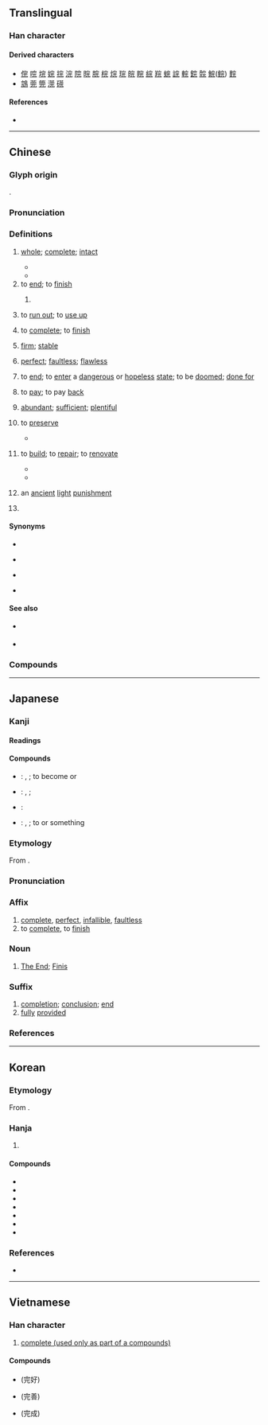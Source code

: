 {{also|宗}}
{{character info}}
==Translingual==
{{stroke order|strokes=7}}

===Han character===
{{Han char|rn=40|rad=宀|as=04|sn=7|four=30211|canj=JMMU|ids=⿱宀元}}

====Derived characters====
* [[俒]] [[唍]] [[垸]] [[㛡]] [[捖]] [[浣]] [[院]] [[晥]] [[脘]] [[梡]] [[烷]] [[琓]] [[皖]] [[睆]] [[綄]] [[羦]] [[䖾]] [[𧨎]] [[輐]] [[鋎]] [[䯘]] [[鯇]]([[鲩]]) [[䴷]]
* [[鵍]] [[莞]] [[筦]] [[𣻻]] [[𥕜]]

====References====
* {{Han ref|kx=0282.130|dkj=07079|dj=0555.010|hdz=20914.020|uh=5B8C|ud=23436|bh=A7B9|bd=42937}}

----

==Chinese==
{{zh-forms}}

===Glyph origin===
{{Han etym}}
{{Han compound|宀|t1=roof|元|ls=psc|c1=s|c2=p}}.

===Pronunciation===
{{zh-pron
|m=wán
|m-s=wan2
|c=jyun4
|g=uon4/fon4/yon4
|h=pfs=vàn/yèn/vòn;gd=van2
|h_note=vòn - “whole”
|j=van1
|mb=uǐng
|md=uòng
|mn=ml,jj,tw:oân
|mn-t=uang5/uêng5
|mn-t_note=uang5 - Shantou; uêng5 - Chaozhou
|w=3hhuoe
|x=onn2/yenn2
|mc=y
|oc=y
|ma=y
|cat=a,v,part,n,pn
}}

===Definitions===
{{zh-hanzi}}

# [[whole]]; [[complete]]; [[intact]]
#: {{zh-x|完好|intact}}
#* {{zh-x|城 入 ^趙 而 璧 留 ^秦；城 不 入，臣 請 完 璧 歸 ^趙。|If the cities are granted to Zhao, the jade will remain in Qin; if the cities are not granted, allow your servant to return to Zhao with the jade intact.|ref=Shiji}}
#* {{zh-x|大人 豈 見 覆 巢 之 下，復 有 完 卵 乎？||ref=Shishuo Xinyu}}
# to [[end]]; to [[finish]]
#: {{zh-x|說 個 沒 完|to not stop talking}}
#: {{zh-x|噉 就 完 咗 喇{laa4}？|Is that all!? / It's over just like that?|C}}
## {{non-gloss definition|Used after a verb to indicate [[perfective aspect]] (action completion).}}
#: {{zh-x|食 完|done eating|C}}
#: {{zh-x|搞 完！|Done!|C}}
#: {{zh-x|你 的 作業 做 完 了 沒有？|Have you finished your homework?}}
#: {{zh-x|我 還 沒 說 完 呢。|I have not finished talking.}}
# to [[run out]]; to [[use up]]
#: {{zh-x|信紙 用 完 了|We are out of writing paper.}}
# to [[complete]]; to [[finish]]
#: {{zh-x|完工|to complete a project}}
#: {{zh-x|完稿|to finish a piece of writing}}
# {{lb|zh|obsolete}} [[firm]]; [[stable]]
# [[perfect]]; [[faultless]]; [[flawless]]
#: {{zh-x|完人|perfect person}}
# {{lb|zh|of life}} to [[end]]; to [[enter]] a [[dangerous]] or [[hopeless]] [[state]]; to be [[doomed]]; [[done for]]
# to [[pay]]; to pay [[back]]
#: {{zh-x|完稅|to pay taxes}}
# {{lb|zh|obsolete}} [[abundant]]; [[sufficient]]; [[plentiful]]
# {{lb|zh|literary}} to [[preserve]]
#* {{zh-x|不 賂 者 以 賂 者 喪。蓋 失 強援，不能 獨 完，故 曰 弊 在 賂 ^秦 也。||ref=11th century, {{w|Su Xun}}, {{lang|zh|[[s:zh:六國論 (蘇洵)|六國論]]}}|CL}}
# {{lb|zh|literary}} to [[build]]; to [[repair]]; to [[renovate]]
#* {{zh-x|溥 彼 ^韓 城，^燕{yān} 師 所 完。|Large is the wall of [the city of] Han,<br/>Built by the multitudes of Yan.|ref=Shijing}}
#* {{zh-x|父母 使 ^舜 完 廩，捐 階，^瞽 ^瞍 焚 廩。|His parents set Shun to repair a granary, to which, the ladder having been removed, Gu Sou set fire.|ref=Mencius}}
# {{lb|zh|historical}} an [[ancient]] [[light]] [[punishment]]
# {{surname|zh}}

====Synonyms====
* {{s|whole}}
{{zh-syn-saurus|完整}}
* {{s|Used after a verb}} {{zh-l|盡}}
* {{q|Cantonese}} {{sense|Used after a verb}} {{zh-l|嗮}}
* {{q|Hakka}} {{sense|Used after a verb}} {{zh-l|撇*}}

====See also====
* {{sense|Used after a verb}} {{zh-l|了}}
* {{qualifier|Cantonese}} {{sense|Used after a verb}} {{l|yue|咗}}

===Compounds===
{{zh-der|完成|用完|完善|完美|完全|完整|完滿|完封|完畢|沒完沒了|沒了沒完|不完全是|不完全葉|乘凶完配|劉完素|完了|完事|完人|完備|完全中立|完全小學|完全就業|完全平方|完全打擊|完全數|完全比賽|完全燃燒|完全立方|完全肥料|完全花|完全葉|完全變態|完具|完卵|完好|完好如初|完好無缺|完婚|完完全全|完工|完房|完璧|完璧歸趙|完稅|完稅貨價|完稿|完竣|完糧|完結|完結篇|完美主義|完美無缺|完聚|完膚|完蛋|完足|完達山脈|完顏|完飯|未完|沒完|玩完|玩兒完|短褐不完|神完氣足|肌無完膚|衣不完采|補完|身無完膚|體無完膚|鹿裘不完|覆巢之下無完卵}}

{{zh-cat|Beginning}}

----

==Japanese==

===Kanji===
{{ja-kanji|grade=4|rs=宀04}}

====Readings====
{{ja-readings
|goon=がん
|kanon=かん
|kun=まった-い, まっと-う
}}

====Compounds====
{{der-top|Compounds}}
* {{ja-r|完%成|かん%せい}}: {{l|en|completion}}, {{l|en|finish}}; to become {{l|en|complete}} or {{l|en|finished}}
* {{ja-r|完%全|かん%ぜん}}: {{l|en|complete}}, {{l|en|perfect}}; {{l|en|faultless}}
* {{ja-r|完%品|かん%ぴん}}: {{l|en|faultless}} {{l|en|article}}
* {{ja-r|完%了|かん%りょう}}: {{l|en|completion}}, {{l|en|finish}}; to {{l|en|complete}} or {{l|en|finish}} something
{{der-bottom}}

===Etymology===
{{ja-kanjitab|かん|yomi=kanon}}
From {{der|ja|ltc|sort=かん|-}} {{ltc-l|完}}.

===Pronunciation===
{{ja-pron|かん|acc=1|acc_ref=DJR|y=kanon}}

===Affix===
{{ja-pos|affix|かん|hhira=くわん}}

# [[complete]], [[perfect]], [[infallible]], [[faultless]]
# to [[complete]], to [[finish]]

===Noun===
{{ja-noun|かん|hhira=くわん}}

# [[The End]]; [[finis|Finis]] {{q|used at the end of a novel, movie, etc.}}

===Suffix===
{{ja-pos|suffix|かん|hhira=くわん}}

# [[completion]]; [[conclusion]]; [[end]]
# [[fully]] [[provided]]

===References===
<references/>

----

==Korean==

===Etymology===
From {{der|ko|ltc|-}} {{ltc-l|完}}.

===Hanja===
{{ko-hanja-search}}
{{ko-hanja|완전하다|완전할|완}}

# {{hanja form of|완|[[complete]]; [[whole]]}}

====Compounds====
{{der-top3|Compounds}}
* {{ko-l|완전|[[complete]]; [[whole]]|完全}}
* {{ko-l|완성|[[completion]]|完成}}
* {{ko-l|완벽|[[perfection]]|完璧}}
* {{ko-l|완료|[[completion]]|完了}}
* {{ko-l|완결|[[conclusion]]|完結}}
* {{ko-l|완패|[[defeat]]|完敗}}
* {{ko-l|미완성|[[incompletion]]|未完成}}
{{der-bottom}}

===References===
* {{R:hanjadoc|2524}}

----

==Vietnamese==

===Han character===
{{vi-readings|reading=hoàn|rs=宀04}}

# [[complete (used only as part of a  compounds)]]

====Compounds====
* {{l|vi|hoàn hảo||[[successfully]] done, [[perfect]]}} (完好)
* {{l|vi|hoàn thiện||to [[complete]], to [[perfect]]}} (完善)
* {{l|vi|hoàn thành||to [[accomplish]], to [[finish]], to [[complete]]}} (完成)